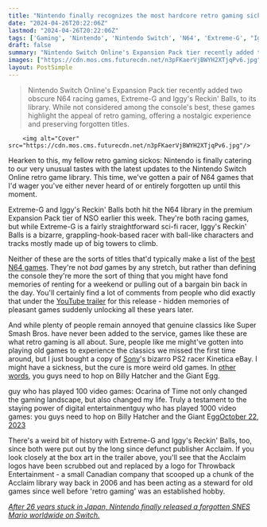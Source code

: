 ```yaml
---
title: "Nintendo finally recognizes the most hardcore retro gaming sickos with Switch's latest N64 games, which you've probably never heard of"
date: "2024-04-26T20:22:06Z"
lastmod: "2024-04-26T20:22:06Z"
tags: ['Gaming', 'Nintendo', 'Nintendo Switch', 'N64', 'Extreme-G', "Iggy's Reckin' Balls", 'Super Smash Bros', 'PS2', 'Kinetica', 'Sony', 'Ocarina of Time', 'Billy Hatcher and the Giant Egg', 'Acclaim', 'Throwback Entertainment', 'Super Nintendo Entertainment System', 'SNES', 'Mario']
draft: false
summary: "Nintendo Switch Online's Expansion Pack tier recently added two obscure N64 racing games, Extreme-G and Iggy's Reckin' Balls, to its library. While not considered among the console's best, these games highlight the appeal of retro gaming, offering a nostalgic experience and preserving forgotten titles."
images: ["https://cdn.mos.cms.futurecdn.net/n3pFKaerVjBWYH2XTjqPv6.jpg"]
layout: PostSimple
---
```

> Nintendo Switch Online's Expansion Pack tier recently added two obscure N64 racing games, Extreme-G and Iggy's Reckin' Balls, to its library. While not considered among the console's best, these games highlight the appeal of retro gaming, offering a nostalgic experience and preserving forgotten titles.


        <img alt="Cover" src="https://cdn.mos.cms.futurecdn.net/n3pFKaerVjBWYH2XTjqPv6.jpg"/>
        
Hearken to this, my fellow retro gaming sickos: Nintendo is finally catering to our very unusual tastes with the latest updates to the Nintendo Switch Online retro game library. This time, we've gotten a pair of N64 games that I'd wager you've either never heard of or entirely forgotten up until this moment.

Extreme-G and Iggy's Reckin' Balls both hit the N64 library in the premium Expansion Pack tier of NSO earlier this week. They're both racing games, but while Extreme-G is a fairly straightforward sci-fi racer, Iggy's Reckin' Balls is a bizarre, grappling-hook-based racer with ball-like characters and tracks mostly made up of big towers to climb.

Neither of these are the sorts of titles that'd typically make a list of the [best N64 games](https://www.gamesradar.com/best-n64-games-all-time/). They're not *bad* games by any stretch, but rather than defining the console they're more the sort of thing that you might have fond memories of renting for a weekend or pulling out of a bargain bin back in the day. You'll certainly find a lot of comments from people who did exactly that under the [YouTube trailer](https://www.youtube.com/watch?v=7J_b_FrhLHY) for this release - hidden memories of pleasant games suddenly unlocking all these years later.

And while plenty of people remain annoyed that genuine classics like Super Smash Bros. have never been added to the service, games like these are what retro gaming is all about. Sure, people like me might've gotten into playing old games to experience the classics we missed the first time around, but I just bought a copy of [Sony](https://www.gamesradar.com/tag/sony/)'s bizarro PS2 racer Kinetica eBay. I might have a sickness, but the cure is more weird old games. In [other words](https://twitter.com/SantanaelChan/status/1716165793413578877), you guys need to hop on Billy Hatcher and the Giant Egg. 

guy who has played 100 video games: Ocarina of Time not only changed the gaming landscape, but also changed my life. Truly a testament to the staying power of digital entertainmentguy who has played 1000 video games: you guys need to hop on Billy Hatcher and the Giant Egg[October 22, 2023](https://twitter.com/SantanaelChan/status/1716165793413578877)

There's a weird bit of history with Extreme-G and Iggy's Reckin' Balls, too, since both were put out by the long since defunct publisher Acclaim. If you look closely at the box art in the trailer above, you'll see that the Acclaim logos have been scrubbed out and replaced by a logo for Throwback Entertainment - a small Canadian company that scooped up a chunk of the Acclaim library way back in 2006 and has been acting as a steward for old games since well before 'retro gaming' was an established hobby.

[<em>After 26 years stuck in Japan, Nintendo finally released a forgotten SNES Mario worldwide on Switch.</em>](https://www.gamesradar.com/after-26-years-stuck-in-japan-nintendo-finally-releases-forgotten-snes-mario-worldwide-on-switch/)
        